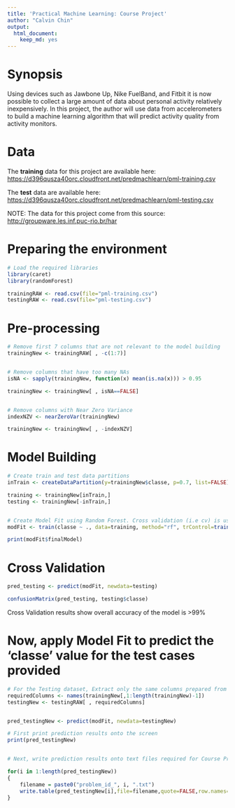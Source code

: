 ```yaml
---
title: 'Practical Machine Learning: Course Project'
author: "Calvin Chin"
output: 
  html_document: 
    keep_md: yes
---
```


# Synopsis 

Using devices such as Jawbone Up, Nike FuelBand, and Fitbit it is now possible to collect a large amount of data about personal activity relatively inexpensively. In this project, the author will use data from accelerometers to build a machine learning algorithm that will predict activity quality from activity monitors.

# Data

The **training** data for this project are available here: 
<https://d396qusza40orc.cloudfront.net/predmachlearn/pml-training.csv>

The **test** data are available here: 
<https://d396qusza40orc.cloudfront.net/predmachlearn/pml-testing.csv>

NOTE: The data for this project come from this source: <http://groupware.les.inf.puc-rio.br/har>

# Preparing the environment

```r
# Load the required libraries
library(caret)
library(randomForest)

trainingRAW <- read.csv(file="pml-training.csv")
testingRAW <- read.csv(file="pml-testing.csv")

```


# Pre-processing

```r
# Remove first 7 columns that are not relevant to the model building
trainingNew <- trainingRAW[ , -c(1:7)]


# Remove columns that have too many NAs
isNA <- sapply(trainingNew, function(x) mean(is.na(x))) > 0.95

trainingNew <- trainingNew[ , isNA==FALSE]


# Remove columns with Near Zero Variance
indexNZV <- nearZeroVar(trainingNew)

trainingNew <- trainingNew[ , -indexNZV]

```


# Model Building

```r
# Create train and test data partitions
inTrain <- createDataPartition(y=trainingNew$classe, p=0.7, list=FALSE)

training <- trainingNew[inTrain,]
testing <- trainingNew[-inTrain,]


# Create Model Fit using Random Forest. Cross validation (i.e cv) is used as trainControl method, with number of resampling iterations set to 3 for faster performance
modFit <- train(classe ~ ., data=training, method="rf", trControl=trainControl(method="cv", number=3))

print(modFit$finalModel)
```


# Cross Validation
```r
pred_testing <- predict(modFit, newdata=testing)

confusionMatrix(pred_testing, testing$classe)
```
Cross Validation results show overall accuracy of the model is >99%


# Now, apply Model Fit to predict the 'classe' value for the test cases provided
```r
# For the Testing dataset, Extract only the same columns prepared from the Training dataset
requiredColumns <- names(trainingNew[,1:length(trainingNew)-1])
testingNew <- testingRAW[ , requiredColumns]


pred_testingNew <- predict(modFit, newdata=testingNew)

# First print prediction results onto the screen 
print(pred_testingNew)


# Next, write prediction results onto text files required for Course Project Part 2 Submission (1 charcter in each file)

for(i in 1:length(pred_testingNew))
{
    filename = paste0("problem_id_", i, ".txt")
    write.table(pred_testingNew[i],file=filename,quote=FALSE,row.names=FALSE,col.names=FALSE)
}

```


